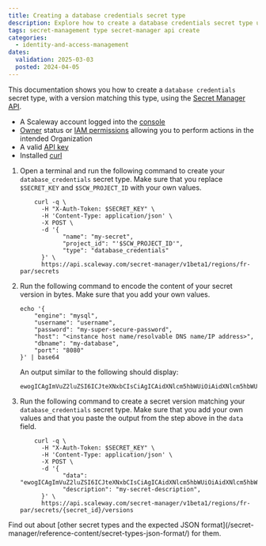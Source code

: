 ```yaml
---
title: Creating a database credentials secret type
description: Explore how to create a database credentials secret type using the API. Learn about the expected JSON formats for every secret type.
tags: secret-management type secret-manager api create
categories:
  - identity-and-access-management
dates:
  validation: 2025-03-03
  posted: 2024-04-05
---
```



This documentation shows you how to create a `database credentials` secret type, with a version matching this type, using the [Secret Manager API](https://www.scaleway.com/en/developers/api/secret-manager/).

<Requirements />

- A Scaleway account logged into the [console](https://console.scaleway.com)
- [Owner](/iam/concepts/#owner) status or [IAM permissions](/iam/concepts/#permission) allowing you to perform actions in the intended Organization
- A valid [API key](/iam/how-to/create-api-keys/)
- Installed [curl](https://curl.se/)


1. Open a terminal and run the following command to create your `database_credentials` secret type. Make sure that you replace `$SECRET_KEY` and `$SCW_PROJECT_ID` with your own values.
    ```
        curl -q \
          -H "X-Auth-Token: $SECRET_KEY" \
          -H 'Content-Type: application/json' \
          -X POST \
          -d '{
                "name": "my-secret",
                "project_id": "'$SCW_PROJECT_ID'",
                "type": "database_credentials"
          }' \
          https://api.scaleway.com/secret-manager/v1beta1/regions/fr-par/secrets
    ```
2. Run the following command to encode the content of your secret version in bytes. Make sure that you add your own values.
    ```
    echo '{
        "engine": "mysql",
        "username": "username",
        "password": "my-super-secure-password",
        "host": "<instance host name/resolvable DNS name/IP address>",
        "dbname": "my-database",
        "port": "8080"
    }' | base64
    ```
    An output similar to the following should display:
    ```
    ewogICAgImVuZ2luZSI6ICJteXNxbCIsCiAgICAidXNlcm5hbWUiOiAidXNlcm5hbWUiLAogICAgInBhc3N3b3JkIjogIm15LXN1cGVyLXNlY3VyZS1wYXNzd29yZCIsCiAgICAiaG9zdCI6ICI8aW5zdGFuY2UgaG9zdCBuYW1lL3Jlc29sdmFibGUgRE5TIG5hbWU+IgogICAgImRibmFtZSI6ICJteS1kYXRhYmFzZSIsCiAgICAicG9ydCI6ICI4MDgwIgp9
    ```
3. Run the following command to create a secret version matching your `database_credentials` secret type. Make sure that you add your own values and that you paste the output from the step above in the `data` field.
    ```
        curl -q \
          -H "X-Auth-Token: $SECRET_KEY" \
          -H 'Content-Type: application/json' \
          -X POST \
          -d '{
                "data": "ewogICAgImVuZ2luZSI6ICJteXNxbCIsCiAgICAidXNlcm5hbWUiOiAidXNlcm5hbWUiLAogICAgInBhc3N3b3JkIjogIm15LXN1cGVyLXNlY3VyZS1wYXNzd29yZCIsCiAgICAiaG9zdCI6ICI8aW5zdGFuY2UgaG9zdCBuYW1lL3Jlc29sdmFibGUgRE5TIG5hbWU+IgogICAgImRibmFtZSI6ICJteS1kYXRhYmFzZSIsCiAgICAicG9ydCI6ICI4MDgwIgp9",
                "description": "my-secret-description",
          }' \
          https://api.scaleway.com/secret-manager/v1beta1/regions/fr-par/secrets/{secret_id}/versions
    ```

<Message type="tip">
 Find out about [other secret types and the expected JSON format](/secret-manager/reference-content/secret-types-json-format/) for them.
</Message>